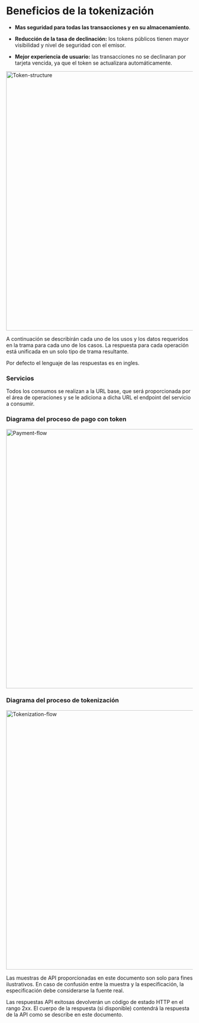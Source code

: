 # Beneficios de la tokenización

- **Mas seguridad para todas las transacciones y en su almacenamiento**.

- **Reducción de la tasa de declinación:** los tokens públicos tienen mayor visibilidad y nivel de seguridad con el emisor.

- **Mejor experiencia de usuario:** las transacciones no se declinaran por tarjeta vencida, ya que el token se actualizara automáticamente.

<img src="/Token_requestor/Token-structure.png" alt="Token-structure" width="700"/>

A continuación se describirán cada uno de los usos y los datos requeridos en la trama para cada uno de los casos. La respuesta para cada operación está unificada en un solo tipo de trama resultante.

Por defecto el lenguaje de las respuestas es en ingles.

### Servicios

Todos los consumos se realizan a la URL base, que será proporcionada por el área de operaciones y se le adiciona a dicha URL el endpoint del servicio a consumir.

### Diagrama del proceso de pago con token

<img src="/Token_requestor/Payment-flow.png" alt="Payment-flow" width="700"/>

### Diagrama del proceso de tokenización

<img src="/Token_requestor/Tokenization-flow.png" alt="Tokenization-flow" width="700"/>

Las muestras de API proporcionadas en este documento son solo para fines ilustrativos. En caso de confusión
entre la muestra y la especificación, la especificación debe considerarse la fuente real.


Las respuestas API exitosas devolverán un código de estado HTTP en el rango 2xx. El cuerpo de la respuesta (si
disponible) contendrá la respuesta de la API como se describe en este documento.
